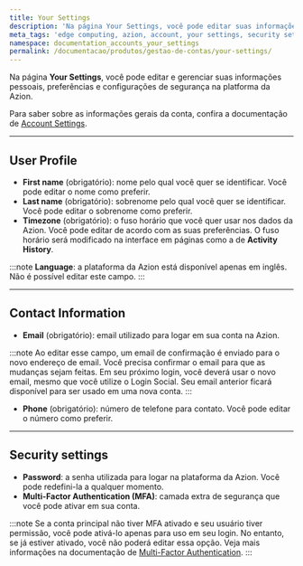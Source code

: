 ```yaml
---
title: Your Settings
description: 'Na página Your Settings, você pode editar suas informações pessoais na Azion.'
meta_tags: 'edge computing, azion, account, your settings, security settings'
namespace: documentation_accounts_your_settings
permalink: /documentacao/produtos/gestao-de-contas/your-settings/
---
```


Na página **Your Settings**, você pode editar e gerenciar suas informações pessoais, preferências e configurações de segurança na platforma da Azion.

Para saber sobre as informações gerais da conta, confira a documentação de [Account Settings](/pt-br/documentacao/produtos/gestao-de-contas/account-settings/).

--- 

## User Profile

- **First name** (obrigatório): nome pelo qual você quer se identificar. Você pode editar o nome como preferir.
- **Last name** (obrigatório): sobrenome pelo qual você quer se identificar. Você pode editar o sobrenome como preferir.
- **Timezone** (obrigatório): o fuso horário que você quer usar nos dados da Azion. Você pode editar de acordo com as suas preferências. O fuso horário será modificado na interface em páginas como a de **Activity History**.

:::note
**Language**: a plataforma da Azion está disponível apenas em inglês. Não é possível editar este campo.
:::

---

## Contact Information 

- **Email** (obrigatório): email utilizado para logar em sua conta na Azion. 

:::note 
Ao editar esse campo, um email de confirmação é enviado para o novo endereço de email. Você precisa confirmar o email para que as mudanças sejam feitas. Em seu próximo login, você deverá usar o novo email, mesmo que você utilize o Login Social. Seu email anterior ficará disponível para ser usado em uma nova conta.
:::

- **Phone** (obrigatório): número de telefone para contato. Você pode editar o número como preferir.

---

## Security settings

- **Password**: a senha utilizada para logar na plataforma da Azion. Você pode redefini-la a qualquer momento. 
- **Multi-Factor Authentication (MFA)**: camada extra de segurança que você pode ativar em sua conta.

:::note
Se a conta principal não tiver MFA ativado e seu usuário tiver permissão, você pode ativá-lo apenas para uso em seu login. No entanto, se já estiver ativado, você não poderá editar essa opção. Veja mais informações na documentação de [Multi-Factor Authentication](/pt-br/documentacao/produtos/gestao-de-contas/multi-factor-authentication/).
:::
